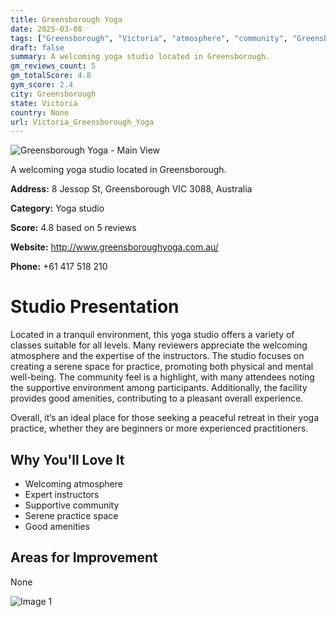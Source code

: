 ```yaml
---
title: Greensborough Yoga
date: 2025-03-08
tags: ["Greensborough", "Victoria", "atmosphere", "community", "Greensborough"]  
draft: false
summary: A welcoming yoga studio located in Greensborough.
gm_reviews_count: 5
gm_totalScore: 4.8
gym_score: 2.4
city: Greensborough
state: Victoria
country: None
url: Victoria_Greensborough_Yoga
---
```


<div className="aspect-[16/9] relative my-8">
  <img 
    src="https://streetviewpixels-pa.googleapis.com/v1/thumbnail?panoid=oQ661XUbsvAnVE7GfF3VPw&cb_client=maps_sv.tactile.gps&w=203&h=100&yaw=90.12774&pitch=0&thumbfov=100"
    alt="Greensborough Yoga - Main View"
    className="object-cover absolute inset-0 w-full h-full rounded-lg"
  />
</div>

A welcoming yoga studio located in Greensborough.

**Address:** 8 Jessop St, Greensborough VIC 3088, Australia

**Category:** Yoga studio

**Score:** 4.8 based on 5 reviews

**Website:** http://www.greensboroughyoga.com.au/

**Phone:** +61 417 518 210

# Studio Presentation

Located in a tranquil environment, this yoga studio offers a variety of classes suitable for all levels. Many reviewers appreciate the welcoming atmosphere and the expertise of the instructors. The studio focuses on creating a serene space for practice, promoting both physical and mental well-being. The community feel is a highlight, with many attendees noting the supportive environment among participants. Additionally, the facility provides good amenities, contributing to a pleasant overall experience.

Overall, it’s an ideal place for those seeking a peaceful retreat in their yoga practice, whether they are beginners or more experienced practitioners.

## Why You'll Love It

- Welcoming atmosphere
- Expert instructors
- Supportive community
- Serene practice space
- Good amenities

## Areas for Improvement

None

<div className="grid grid-cols-1 xl:grid-cols-2 gap-4 my-8">
<div className="aspect-[4/3] relative"><img src="https://lh5.googleusercontent.com/p/AF1QipMkQ3pYrHiDe_NluSp14Ub0zqZnN6pNTweHUaqc=w1920-h1080-k-no" alt="Image 1" className="object-cover absolute inset-0 w-full h-full rounded-lg" /></div>
</div>
